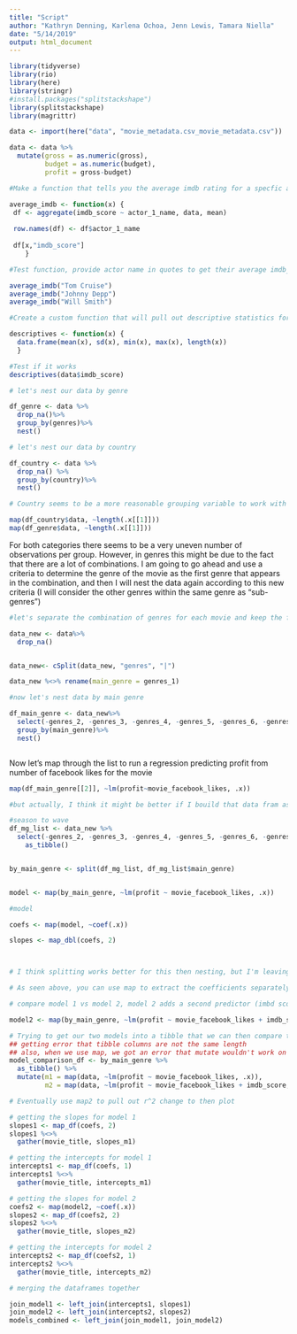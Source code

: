 ```yaml
---
title: "Script"
author: "Kathryn Denning, Karlena Ochoa, Jenn Lewis, Tamara Niella"
date: "5/14/2019"
output: html_document
---
```


```r
library(tidyverse)
library(rio)
library(here)
library(stringr)
#install.packages("splitstackshape")
library(splitstackshape)
library(magrittr)

data <- import(here("data", "movie_metadata.csv_movie_metadata.csv"))

data <- data %>%
  mutate(gross = as.numeric(gross),
         budget = as.numeric(budget),
         profit = gross-budget)
```

```r
#Make a function that tells you the average imdb rating for a specfic actor; this function will only work within this data set

average_imdb <- function(x) {
 df <- aggregate(imdb_score ~ actor_1_name, data, mean)
 
 row.names(df) <- df$actor_1_name 
 
 df[x,"imdb_score"]
    }

#Test function, provide actor name in quotes to get their average imdb_score

average_imdb("Tom Cruise")
average_imdb("Johnny Depp")
average_imdb("Will Smith")

```

```r
#Create a custom function that will pull out descriptive statistics for a variable

descriptives <- function(x) {
  data.frame(mean(x), sd(x), min(x), max(x), length(x))
  }

#Test if it works
descriptives(data$imdb_score)
```

```r

# let's nest our data by genre

df_genre <- data %>% 
  drop_na()%>%
  group_by(genres)%>%
  nest()

# let's nest our data by country 

df_country <- data %>% 
  drop_na() %>%
  group_by(country)%>%
  nest()

# Country seems to be a more reasonable grouping variable to work with - In genres there seems to be a lot of combinations of different genres. but let's take a look at the number of observations per group for the two different categories 

map(df_country$data, ~length(.x[[1]]))
map(df_genre$data, ~length(.x[[1]]))
```

For both categories there seems to be a very uneven number of observations per group. However, in genres this might be due to the fact that there are a lot of combinations. I am going to go ahead and use a criteria to determine the genre of the movie as the first genre that appears in the combination, and then I will nest the data again according to this new criteria (I will consider the other genres within the same genre as "sub-genres")

```r
#let's separate the combination of genres for each movie and keep the first genre as main genre in a new variable

data_new <- data%>%
  drop_na()


data_new<- cSplit(data_new, "genres", "|")

data_new %<>% rename(main_genre = genres_1)

#now let's nest data by main genre 

df_main_genre <- data_new%>% 
  select(-genres_2, -genres_3, -genres_4, -genres_5, -genres_6, -genres_7, -genres_8)%>%
  group_by(main_genre)%>%
  nest()



```

Now let's map through the list to run a regression predicting profit from number of facebook likes for the movie 

```r

map(df_main_genre[[2]], ~lm(profit~movie_facebook_likes, .x))

#but actually, I think it might be better if I bouild that data fram as a list of lists 

#season to wave 
df_mg_list <- data_new %>%
  select(-genres_2, -genres_3, -genres_4, -genres_5, -genres_6, -genres_7, -genres_8)%>%
    as_tibble()


by_main_genre <- split(df_mg_list, df_mg_list$main_genre)


model <- map(by_main_genre, ~lm(profit ~ movie_facebook_likes, .x))

#model

coefs <- map(model, ~coef(.x))

slopes <- map_dbl(coefs, 2)



# I think splitting works better for this then nesting, but I'm leaving both methods for now, and then wecan decide if we want to keep one or the other or both 

```



```r
# As seen above, you can use map to extract the coefficients separately, but what if we wanted to do that AND extract the ses all at once? That's where map2 comes in!

# compare model 1 vs model 2, model 2 adds a second predictor (imbd score) to see if there is a better fit

model2 <- map(by_main_genre, ~lm(profit ~ movie_facebook_likes + imdb_score, .x))

# Trying to get our two models into a tibble that we can then compare the models and plot
## getting error that tibble columns are not the same length
## also, when we use map, we got an error that mutate wouldn't work on a list column
model_comparison_df <- by_main_genre %>% 
  as_tibble() %>% 
  mutate(m1 = map(data, ~lm(profit ~ movie_facebook_likes, .x)),
         m2 = map(data, ~lm(profit ~ movie_facebook_likes + imdb_score, .x)))

# Eventually use map2 to pull out r^2 change to then plot

```

```r
# getting the slopes for model 1
slopes1 <- map_df(coefs, 2)
slopes1 %<>% 
  gather(movie_title, slopes_m1)

# getting the intercepts for model 1
intercepts1 <- map_df(coefs, 1)
intercepts1 %<>%
  gather(movie_title, intercepts_m1)

# getting the slopes for model 2
coefs2 <- map(model2, ~coef(.x))
slopes2 <- map_df(coefs2, 2)
slopes2 %<>% 
  gather(movie_title, slopes_m2)

# getting the intercepts for model 2
intercepts2 <- map_df(coefs2, 1)
intercepts2 %<>%
  gather(movie_title, intercepts_m2)

# merging the dataframes together

join_model1 <- left_join(intercepts1, slopes1)
join_model2 <- left_join(intercepts2, slopes2)
models_combined <- left_join(join_model1, join_model2)
```
